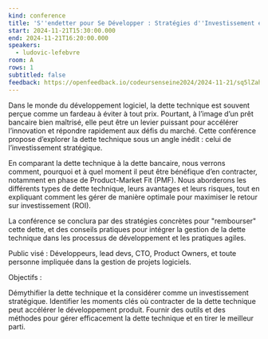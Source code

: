 ```yaml
---
kind: conference
title: 'S''endetter pour Se Développer : Stratégies d''Investissement en Dette Technique'
start: 2024-11-21T15:30:00.000
end: 2024-11-21T16:20:00.000
speakers:
  - ludovic-lefebvre
room: A
rows: 1
subtitled: false
feedback: https://openfeedback.io/codeursenseine2024/2024-11-21/sq5lZahkJp57ydbtMPXX
---
```


Dans le monde du développement logiciel, la dette technique est souvent perçue comme un fardeau à éviter à tout prix. Pourtant, à l’image d’un prêt bancaire bien maîtrisé, elle peut être un levier puissant pour accélérer l’innovation et répondre rapidement aux défis du marché. Cette conférence propose d’explorer la dette technique sous un angle inédit : celui de l’investissement stratégique.

En comparant la dette technique à la dette bancaire, nous verrons comment, pourquoi et à quel moment il peut être bénéfique d’en contracter, notamment en phase de Product-Market Fit (PMF). Nous aborderons les différents types de dette technique, leurs avantages et leurs risques, tout en expliquant comment les gérer de manière optimale pour maximiser le retour sur investissement (ROI).

La conférence se conclura par des stratégies concrètes pour "rembourser" cette dette, et des conseils pratiques pour intégrer la gestion de la dette technique dans les processus de développement et les pratiques agiles.

Public visé : Développeurs, lead devs, CTO, Product Owners, et toute personne impliquée dans la gestion de projets logiciels.

Objectifs :

Démythifier la dette technique et la considérer comme un investissement stratégique.
Identifier les moments clés où contracter de la dette technique peut accélérer le développement produit.
Fournir des outils et des méthodes pour gérer efficacement la dette technique et en tirer le meilleur parti.
